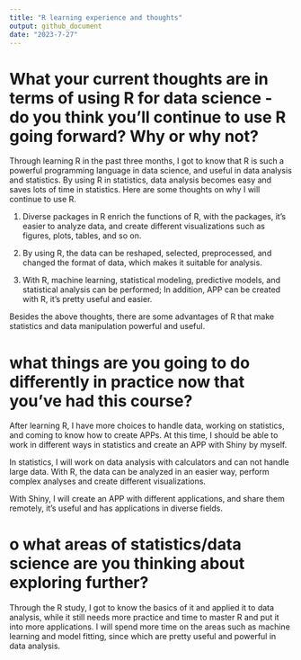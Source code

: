 ```yaml
---
title: "R learning experience and thoughts"
output: github_document
date: "2023-7-27"
---
```



# What your current thoughts are in terms of using R for data science - do you think you'll continue to use R going forward?  Why or why not?

Through learning R in the past three months, I got to know that R is such a powerful programming language in data science, and useful in data analysis and statistics. By using R in statistics, data analysis becomes easy and saves lots of time in statistics. Here are some thoughts on why I will continue to use R.

1) Diverse packages in R enrich the functions of R, with the packages, it’s easier to analyze data, and create different visualizations such as figures, plots, tables, and so on.

2) By using R, the data can be reshaped, selected, preprocessed, and changed the format of data, which makes it suitable for analysis. 

3) With R, machine learning, statistical modeling, predictive models, and statistical analysis can be performed; In addition, APP can be created with R, it’s pretty useful and easier. 

Besides the above thoughts, there are some advantages of R that make statistics and data manipulation powerful and useful.



# what things are you going to do differently in practice now that you've had this course?

After learning R, I have more choices to handle data, working on statistics, and coming to know how to create APPs. At this time, I should be able to work in different ways in statistics and create an APP with Shiny by myself.

In statistics, I will work on data analysis with calculators and can not handle large data. With R, the data can be analyzed in an easier way, perform complex analyses and create different visualizations. 

With Shiny, I will create an APP with different applications, and share them remotely, it’s useful and has applications in diverse fields.


# o	what areas of statistics/data science are you thinking about exploring further?  

Through the R study, I got to know the basics of it and applied it to data analysis, while it still needs more practice and time to master R and put it into more applications. I will spend more time on the areas such as machine learning and model fitting, since which are pretty useful and powerful in data analysis.
 
